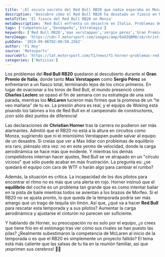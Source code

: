 ```yaml
---
title: '¡El oscuro secreto del Red Bull RB20 que nadie esperaba en Monza!'
description: 'Descubre cómo el Red Bull RB20 ha desatado un fiasco en Monza, poniendo a Verstappen y Pérez bajo presión. ¡La competencia se acerca rápidamente!'
metaTitle: 'El fiasco del Red Bull RB20 en Monza'
metaDescription: 'Red Bull enfrenta un desastre en Italia. Problemas de rendimiento y presión de McLaren ponen a Verstappen y Pérez en jaque. ¡Entérate ya!'
tags: ['Competencia','Desempeño','Estrategia']
keywords: ['Red Bull RB20','max verstappen','sergio pérez','Gran Premio de Italia','Christian Horner']
heroImage: 'https://cdn-7.motorsport.com/images/amp/0a9ZQBM0/s6/christian-horner-jefe-de-equip.jpg'
pubDate: '2024-09-06T02:00:50.256Z'
author: 'F1 Hoy'
source: 'Motosports'
sourceUrl: 'https://lat.motorsport.com/f1/news/f1-horner-problemas-red-bull-rb20-italia-checo-perez-2024/10650335/?utm_source=RSS&utm_medium=referral&utm_campaign=RSS-F1&utm_term=News&utm_content=lat'
categories: ['Noticias']
---
```

Los problemas del **Red Bull RB20** quedaron al descubierto durante el **Gran Premio de Italia**, donde tanto **Max Verstappen** como **Sergio Pérez** se enfrentaron a un fiasco total, terminando lejos de los cinco primeros. En lugar de ovacionar a los toros de Red Bull, el mundo presenció cómo **Charles Leclerc** se opasó el fin de semana con su estrategia de una sola parada, mientras los **McLaren** lucieron más firmes que la promesa de un "te veo mañana" de tu ex. La presión ahora es real, y el equipo de Woking está pisando los talones a los de Red Bull en el campeonato de constructores, ¡con sólo diez puntos de diferencia! 

Las declaraciones de **Christian Horner** tras la carrera no pudieron ser más alarmantes. Admitió que el RB20 no está a la altura en circuitos como Monza, sugiriendo que ni el mismísimo Verstappen puede salvar al equipo de un desastre. Si creías que ver a Max lidiar con problemas de equilibrio era raro, piénsalo otra vez: no en este yermo de velocidad, donde la carga aerodinámica se hace más que evidente. Y mientras los demás competidores internan hacer ajustes, Red Bull se ve atrapado en un "círculo vicioso" que sólo puede acabar en más frustración. La pregunta es: ¿se quedará el equipo con cara de WTF o harán algo para cambiar el rumbo?

Además, la situación es crítica. La incapacidad de los dos pilotos para encontrar el ritmo no es más que una alerta en rojo. Horner insinuó que el **equilibrio** del coche es un problema tan grande que es como intentar bailar en la pista de baile mientras todos se avientan a los brazos de Morfeo. Si el RB20 no se ajusta pronto, lo que queda de la temporada podría ser más amargo que un trago de tequila sin limón. Así que, ¿qué va a hacer **Red Bull** para rescatar esta temporada y a sus pilotos? Aumentar la carga aerodinámica y ajustarse el cinturón no parecen ser suficiente.

Y hablando de Horner, su preocupación no es solo por el equipo, ¿o crees que tiene frío en el estómago tras ver cómo sus rivales se han puesto las pilas? ¿Realmente subestimaron la competencia de McLaren al inicio de la temporada o es que el RB20 es simplemente un proyecto fallido? El tema está más caliente que las salsas de tu tía en la reunión familiar, así que ¡exprimen sus cerebros! 🍅🔥


